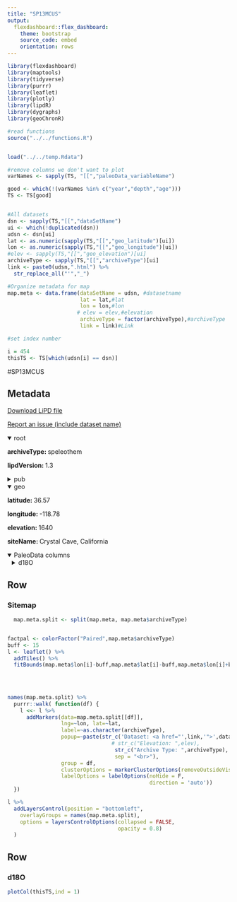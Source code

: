 ```yaml
---
title: "SP13MCUS"
output: 
  flexdashboard::flex_dashboard:
    theme: bootstrap
    source_code: embed
    orientation: rows
---
```


```r
library(flexdashboard)
library(maptools)
library(tidyverse)
library(purrr)
library(leaflet)
library(plotly)
library(lipdR)
library(dygraphs)
library(geoChronR)

#read functions
source("../../functions.R")


load("../../temp.Rdata")

#remove columns we don't want to plot
varNames <- sapply(TS, "[[","paleoData_variableName")

good <- which(!(varNames %in% c("year","depth","age")))
TS <- TS[good]


#All datasets
dsn <- sapply(TS,"[[","dataSetName")
ui <- which(!duplicated(dsn))
udsn <- dsn[ui]
lat <- as.numeric(sapply(TS,"[[","geo_latitude")[ui])
lon <- as.numeric(sapply(TS,"[[","geo_longitude")[ui])
#elev <- sapply(TS,"[[","geo_elevation")[ui]
archiveType <- sapply(TS,"[[","archiveType")[ui]
link <- paste0(udsn,".html") %>% 
  str_replace_all("'","_")

#Organize metadata for map
map.meta <- data.frame(dataSetName = udsn, #datasetname
                       lat = lat,#lat
                       lon = lon,#lon
                      # elev = elev,#elevation
                       archiveType = factor(archiveType),#archiveType
                       link = link)#Link

#set index number

i = 454
thisTS <- TS[which(udsn[i] == dsn)]
```
#SP13MCUS

Metadata {.sidebar}
-------------------------------------
[Download LiPD file](SP13MCUS.lpd)
            

[Report an issue (include dataset name)](https://github.com/nickmckay/LiPDverse/issues)

<details open style="margin-left: 0px">
<summary>root</summary>
<p style="margin-left: 0px"><strong>archiveType: </strong>speleothem
<p style="margin-left: 0px"><strong>lipdVersion: </strong>1.3
</details>
<details>
<summary>pub</summary>
<details style="margin-left: 10px">
<summary>pub1</summary>
<p style="margin-left: 10px"><strong>author: </strong>McCabe-Glynn, S
<p style="margin-left: 10px"><strong>pubYear: </strong>2013
<p style="margin-left: 10px"><strong>DOI: </strong>10.1038/ngeo1862
</details>
<details style="margin-left: 10px">
<summary>pub2</summary>
</details>
<details style="margin-left: 10px">
<summary>pub3</summary>
</details>
</details>
<details open style="margin-left: 0px">
<summary>geo</summary>
<p style="margin-left: 0px"><strong>latitude: </strong>36.57
<p style="margin-left: 0px"><strong>longitude: </strong>-118.78
<p style="margin-left: 0px"><strong>elevation: </strong>1640
<p style="margin-left: 0px"><strong>siteName: </strong>Crystal Cave, California
</details>
<details open>
<summary>PaleoData columns</summary>
<details style="margin-left: 10px">
<summary>d18O</summary>
<p style="margin-left: 10px"><strong>TSid: </strong>SP13MCUS01A
<p style="margin-left: 10px"><strong>variableName: </strong>d18O
<p style="margin-left: 10px"><strong>units: </strong>permil
<p style="margin-left: 10px"><strong>description: </strong>carbonate
<details>
<summary>interpretation</summary>
<details style="margin-left: 20px">
<summary>1</summary>
<p style="margin-left: 20px"><strong>equilibriumEvidence: </strong>Temp and humidity measured from 2007 till 2013 show constant temp of 8 +/- 0.5 C and humidity close to 100%. Average d18O of 8 drip water samples collected between June, 2007 till July, 2008 is -9.74 +/- 0.48 parts per mille. Glass plate calcite collected over the same period shoed a d18O value of -8.15 parts per mille. So calculated equilibrium temp is 7.6 C which is close to measure cave temp of 7.87 C. Fractionation equation used has not been specified. Supplementary Information.
<p style="margin-left: 20px"><strong>inferredMaterial: </strong>groundwater d18O
<p style="margin-left: 20px"><strong>integrationTime: </strong>Year or more.
<p style="margin-left: 20px"><strong>integrationTimeBasis: </strong>1. Baker, Andy, and Chris Bradley. "Modern stalagmite ? 18 O: Instrumental calibration and forward modelling." Global and Planetary Change 71.3 (2010): 201-206. 2. Oster, Jessica L., Isabel P. Monta�ez, and Neil P. Kelley. "Response of a modern cave system to large seasonal precipitation variability." Geochimica et Cosmochimica Acta 91 (2012): 92-108. 3. Tooth, Anna F., and Ian J. Fairchild. "Soil and karst aquifer hydrological controls on the geochemical evolution of speleothem-forming drip waters, Crag Cave, southwest Ireland." Journal of Hydrology 273.1 (2003): 51-68. Supplementary information.
<p style="margin-left: 20px"><strong>integrationTimeUnits: </strong>Year
<p style="margin-left: 20px"><strong>scope: </strong>isotope
<p style="margin-left: 20px"><strong>variable: </strong>(1) Storm track delivering precipitation dependant on Pacific SST patterns (1. Friedman, Irving, et al. "Stable isotope composition of waters in southeastern California 1. Modern precipitation." Journal of Geophysical Research: Atmospheres 97.D5 (1992): 5795-5812. 2. Ren, Xuejuan, Yaocun Zhang, and Yang Xiang. "Connections between wintertime jet stream variability, oceanic surface heating, and transient eddy activity in the North Pacific." Journal of Geophysical Research: Atmospheres 113.D21 (2008).) specifically SST anomaly from Kuroshio Extension region (Kaplan, Alexey, et al. "Analyses of global sea surface temperature 1856?1991." Journal of Geophysical Research: Oceans 103.C9 (1998): 18567-18589.) and (2)  local conditions such as decreased near surface relative humidity and/or decreased rainfall (Berkelhammer, M., et al. "Synoptic and mesoscale controls on the isotopic composition of precipitation in the western United States." Climate dynamics 38.3-4 (2012): 433-454.)
</details>
</details>
</details>

Row
-----------------------------------------------------------------------

### Sitemap

```r
  map.meta.split <- split(map.meta, map.meta$archiveType)


factpal <- colorFactor("Paired",map.meta$archiveType)
buff <- 15
l <- leaflet() %>% 
  addTiles() %>% 
  fitBounds(map.meta$lon[i]-buff,map.meta$lat[i]-buff,map.meta$lon[i]+buff,map.meta$lat[i]+buff)
  

  
  
names(map.meta.split) %>%
  purrr::walk( function(df) {
    l <<- l %>%
      addMarkers(data=map.meta.split[[df]],
                 lng=~lon, lat=~lat,
                 label=~as.character(archiveType),
                 popup=~paste(str_c('Dataset: <a href="',link,'">',dataSetName,'</a>'),
                                 # str_c("Elevation: ",elev),
                                  str_c("Archive Type: ",archiveType),
                                  sep = "<br>"),
                 group = df,
                 clusterOptions = markerClusterOptions(removeOutsideVisibleBounds = F),
                 labelOptions = labelOptions(noHide = F,
                                             direction = 'auto'))
  })

l %>%
  addLayersControl(position = "bottomleft",
    overlayGroups = names(map.meta.split),
    options = layersControlOptions(collapsed = FALSE,
                                   opacity = 0.8)
  )
```

Row {.tabset .tabset-fade}
-----------------------------------------------------------------------

### d18O
```r
plotCol(thisTS,ind = 1)
```
